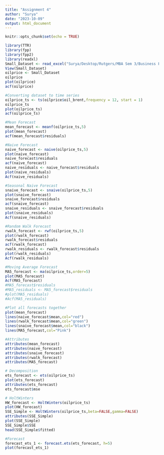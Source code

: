 ---
title: "Assignment 4"
author: "Surya"
date: "2023-10-09"
output: html_document
---

```{r setup, include=FALSE}
knitr::opts_chunk$set(echo = TRUE)
```
```{r}
library(TTR)
library(fpp)
library(fpp2)
library(readxl)
Small_Dataset <- read_excel("Surya/Desktop/Rutgers/MBA Sem 3/Business Forecasting/Small Dataset.xlsx")
View(Small_Dataset)
oilprice <- Small_Dataset
oilprice
plot(oilprice)
acf(oilprice)
```
```{r}
#Converting dataset to time series
oilprice_ts <- ts(oilprice$oil_brent,frequency = 12, start = 1)
oilprice_ts
plot(oilprice_ts)
acf(oilprice_ts)
```
```{r}
#Mean Forecast
mean_forecast <- meanf(oilprice_ts,5)
plot(mean_forecast)
acf(mean_forecast$residuals)
```
```{r}
#Naive Forecast
naive_forecast <- naive(oilprice_ts,5)
plot(naive_forecast)
naive_forecast$residuals
acf(naive_forecast)
naive_residuals <- naive_forecast$residuals 
plot(naive_residuals)
Acf(naive_residuals)
```
```{r}
#Seasonal Naive Forecast
snaive_forecast <- snaive(oilprice_ts,5)
plot(snaive_forecast)
snaive_forecast$residuals
acf(snaive_forecast)
snaive_residuals <- snaive_forecast$residuals
plot(snaive_residuals)
Acf(snaive_residuals)
```
```{r}
#Random Walk Forecast
rwalk_forecast <- rwf(oilprice_ts,5)
plot(rwalk_forecast)
rwalk_forecast$residuals
acf(rwalk_forecast)
rwalk_residuals <- rwalk_forecast$residuals
plot(rwalk_residuals)
Acf(rwalk_residuals)
```
```{r}
#Moving Average Forecast
MA5_forecast <- ma(oilprice_ts,order=5)
plot(MA5_forecast)
Acf(MA5_forecast)
#MA5_forecast$residuals
#MA5_residuals <- MA5_forecast$residuals
#plot(MA5_residuals)
#Acf(MA5_residuals)
```
```{r}
#Plot all forecasts together
plot(mean_forecast)
lines(naive_forecast$mean,col="red")
lines(rwalk_forecast$mean,col="green")
lines(snaive_forecast$mean,col="black")
lines(MA5_forecast,col="Pink")
```
```{r}
#Attributes
attributes(mean_forecast)
attributes(naive_forecast)
attributes(snaive_forecast)
attributes(rwalk_forecast)
attributes(MA5_forecast)
```
```{r}
# Decomposition
ets_forecast <- ets(oilprice_ts)
plot(ets_forecast)
attributes(ets_forecast)
ets_forecast$mse
```
```{r}
# HoltWinters
HW_forecast <- HoltWinters(oilprice_ts)
plot(HW_forecast)
SSE_Simple <- HoltWinters(oilprice_ts,beta=FALSE,gamma=FALSE)
attributes(SSE_Simple)
plot(SSE_Simple)
SSE_Simple$SSE
head(SSE_Simple$fitted)
```
```{r}
#Forecast
forecast_ets_1 <- forecast.ets(ets_forecast, h=5)
plot(forecast_ets_1)
```


